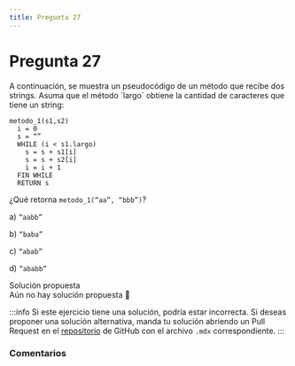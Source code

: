 ```yaml
---
title: Pregunta 27
---
```



# Pregunta 27

<div className="exercise">
A continuación, se muestra un pseudocódigo de un método que recibe dos strings. Asuma que el método `largo` obtiene la cantidad de caracteres que tiene un string:

```
metodo_1(s1,s2)
  i = 0
  s = “”
  WHILE (i < s1.largo)
    s = s + s1[i]
    s = s + s2[i]
    i = i + 1
  FIN WHILE
  RETURN s
```

¿Qué retorna `metodo_1(“aa”, “bbb”)`?

a) `“aabb”`

b) `“baba”`

c) `“abab”`

d) `“ababb”`

</div>

<MDXDetails>
<summary>Solución propuesta</summary>

<div className="exercise">
Aún no hay solución propuesta 🥲
</div>

:::info
Si este ejercicio tiene una solución, podría estar incorrecta. Si deseas proponer una solución alternativa, manda tu solución abriendo
un Pull Request en el [repositorio](https://github.com/crow-rojas/apuntes-fundamentals/pulls) de GitHub con el archivo
`.mdx` correspondiente.
:::

</MDXDetails>

### Comentarios

<Disqus
  url="https://crow-rojas.github.io/apuntes-fundamentals/docs/engineering/computing/exercises/2018-1/p27"
  identifier="docs/engineering/computing/exercises/2018-1/p27"
  title="2018-1 Computación - Pregunta 27"
/>
